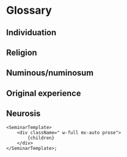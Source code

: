 
# Glossary

## Individuation

## Religion

## Numinous/numinosum

## Original experience

## Neurosis

    <SeminarTemplate>
        <div className=" w-full mx-auto prose">
            {children}
        </div>
    </SeminarTemplate>; 